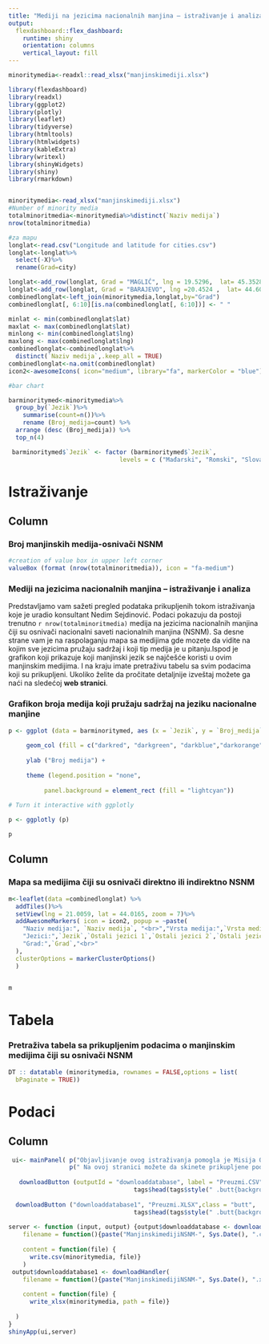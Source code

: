```yaml
---
title: "Mediji na jezicima nacionalnih manjina – istraživanje i analiza"
output: 
  flexdashboard::flex_dashboard:
    runtime: shiny
    orientation: columns
    vertical_layout: fill
---
```

```r
minoritymedia<-readxl::read_xlsx("manjinskimediji.xlsx")
```

```r
library(flexdashboard)
library(readxl)
library(ggplot2)
library(plotly)
library(leaflet)
library(tidyverse)
library(htmltools)
library(htmlwidgets)
library(kableExtra)
library(writexl)
library(shinyWidgets)
library(shiny)
library(rmarkdown)


minoritymedia<-read_xlsx("manjinskimediji.xlsx")
#Number of minority media
totalminoritmedia<-minoritymedia%>%distinct(`Naziv medija`)
nrow(totalminoritmedia)

#za mapu
longlat<-read.csv("Longitude and latitude for cities.csv")
longlat<-longlat%>%
  select(-X)%>%
  rename(Grad=city)

longlat<-add_row(longlat, Grad = "MAGLIĆ", lng = 19.5296,  lat= 45.3528)
longlat<-add_row(longlat, Grad = "BARAJEVO", lng =20.4524 ,  lat= 44.6035)
combinedlonglat<-left_join(minoritymedia,longlat,by="Grad")
combinedlonglat[, 6:10][is.na(combinedlonglat[, 6:10])] <- " "

minlat <- min(combinedlonglat$lat)
maxlat <- max(combinedlonglat$lat)
minlong <- min(combinedlonglat$lng)
maxlong <- max(combinedlonglat$lng)
combinedlonglat<-combinedlonglat%>%
  distinct(`Naziv medija`,.keep_all = TRUE)
combinedlonglat<-na.omit(combinedlonglat)
icon2<-awesomeIcons( icon="medium", library="fa", markerColor = "blue")

#bar chart

barminoritymed<-minoritymedia%>%
  group_by(`Jezik`)%>%
    summarise(count=n())%>%
    rename (Broj_medija=count) %>%
  arrange (desc (Broj_medija)) %>%
  top_n(4)

 barminoritymed$`Jezik` <- factor (barminoritymed$`Jezik`,
                               levels = c ("Mađarski", "Romski", "Slovački","Albanski"))
```


Istraživanje
=================================================================

Column {data-width=500}
-----------------------------------------------------------------------
### Broj manjinskih medija-osnivači NSNM {data-height=150} 
```r
#creation of value box in upper left corner
valueBox (format (nrow(totalminoritmedia)), icon = "fa-medium")
```

### **Mediji na jezicima nacionalnih manjina – istraživanje i analiza** {data-height=350, align=justify}

Predstavljamo vam sažeti pregled podataka prikupljenih tokom istraživanja koje je uradio konsultant Nedim Sejdinović. Podaci pokazuju da postoji trenutno `r nrow(totalminoritmedia)` medija na jezicima nacionalnih manjina čiji su osnivači nacionalni saveti nacionalnih manjina (NSNM). Sa desne strane vam je na raspolaganju mapa sa medijima gde mozete da vidite na kojim sve jezicima pružaju sadržaj i koji tip medija je u pitanju.Ispod je grafikon koji prikazuje koji manjinski jezik se najčešće koristi u ovim manjinskim medijima. I na kraju imate pretraživu tabelu sa svim podacima koji su prikupljeni. Ukoliko želite da pročitate detaljnije izveštaj možete ga naći na sledećoj **web stranici**.  


### **Grafikon broja medija koji pružaju sadržaj na jeziku nacionalne manjine** {data-height=500}
```r
p <- ggplot (data = barminoritymed, aes (x = `Jezik`, y = `Broj_medija`))+
  
     geom_col (fill = c("darkred", "darkgreen", "darkblue","darkorange")) +
  
     ylab ("Broj medija") +
  
     theme (legend.position = "none",
            
          panel.background = element_rect (fill = "lightcyan"))
  
# Turn it interactive with ggplotly

p <- ggplotly (p)

p
```

Column {data-width=500}
-----------------------------------------------------------------------
### **Mapa sa medijima čiji su osnivači direktno ili indirektno NSNM** 

```r
m<-leaflet(data =combinedlonglat) %>% 
  addTiles()%>%
  setView(lng = 21.0059, lat = 44.0165, zoom = 7)%>%
  addAwesomeMarkers( icon = icon2, popup = ~paste(
    "Naziv medija:", `Naziv medija`, "<br>","Vrsta medija:",`Vrsta medija`, "<br>",
    "Jezici:",`Jezik`,`Ostali jezici 1`,`Ostali jezici 2`,`Ostali jezici 3`,`Ostali jezici 4`,`Ostali jezici 5`,"<br>",
    "Grad:",`Grad`,"<br>"
  ),
  clusterOptions = markerClusterOptions()
  )
  

m
```

Tabela
=============================================

### **Pretraživa tabela sa prikupljenim podacima o manjinskim medijima čiji su osnivači NSNM**

```r
DT :: datatable (minoritymedia, rownames = FALSE,options = list(
  bPaginate = TRUE))
```

Podaci
=============================================

Column {data-width=1000 align=justify}
-----------------------------------------------------------------------


```r
 ui<- mainPanel( p("Objavljivanje ovog istraživanja pomogla je Misija OEBS-a u Srbiji. Stavovi izraženi u ovom istraživanju pripadaju isključivo autoru i ne predstavljaju zvaničan stav Misije OEBS-a u Srbiji."),
                 p(" Na ovoj stranici možete da skinete prikupljene podatke u .csv i .xlxs formatu klikom na dugme Preuzmi. Takođe, ukoliko mislite da podaci treba da se ažuriraju slobodno kontaktirajte autora na sledeću", a("email adresu.",href="mailto:nedim.sejdinovic@gmail.com"),align="justify"),
                 
   downloadButton (outputId = "downloaddatabase", label = "Preuzmi.CSV", class="butt",
                                   tags$head(tags$style(" .butt{background-color:#0e7ceb;} .butt{color: black;} "))),
                        
  downloadButton ("downloaddatabase1", "Preuzmi.XLSX",class = "butt",
                                   tags$head(tags$style(" .butt{background-color:#0e7ceb;} .butt{color: black;} "))))
                        
server <- function (input, output) {output$downloaddatabase <- downloadHandler (
    filename = function(){paste("ManjinskimedijiNSNM-", Sys.Date(), ".csv",sep = "")},
    
    content = function(file) {
      write.csv(minoritymedia, file)}
    )
 output$downloaddatabase1 <- downloadHandler(
    filename = function(){paste("ManjinskimedijiNSNM-", Sys.Date(), ".xlsx", sep = "")},
    
    content = function(file) {
      write_xlsx(minoritymedia, path = file)}
    
  )
}
shinyApp(ui,server)

```



